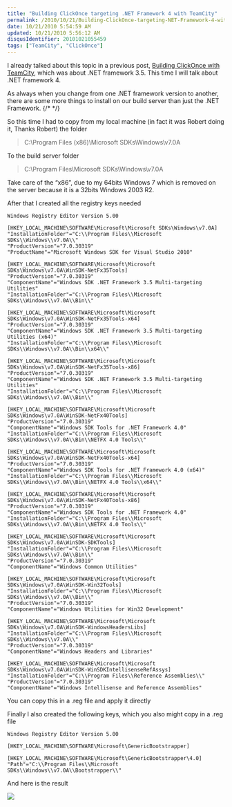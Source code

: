 ```yaml
---
title: "Building ClickOnce targeting .NET Framework 4 with TeamCity"
permalink: /2010/10/21/Building-ClickOnce-targeting-NET-Framework-4-with-TeamCity/
date: 10/21/2010 5:54:59 AM
updated: 10/21/2010 5:56:12 AM
disqusIdentifier: 20101021055459
tags: ["TeamCity", "ClickOnce"]
---
```

I already talked about this topic in a previous post, [Building ClickOnce with TeamCity](http://www.laurentkempe.com/post/Building-ClickOnce-with-TeamCity.aspx), which was about .NET framework 3.5. This time I will talk about .NET framework 4.

As always when you change from one .NET framework version to another, there are some more things to install on our build server than just the .NET Framework.
{/* <!-- more --> */}

So this time I had to copy from my local machine (in fact it was Robert doing it, Thanks Robert) the folder

> C:\Program Files (x86)\Microsoft SDKs\Windows\v7.0A

To the build server folder

> C:\Program Files\Microsoft SDKs\Windows\v7.0A

Take care of the “x86”, due to my 64bits Windows 7 which is removed on the server because it is a 32bits Windows 2003 R2.

After that I created all the registry keys needed

```
Windows Registry Editor Version 5.00
 
[HKEY_LOCAL_MACHINE\SOFTWARE\Microsoft\Microsoft SDKs\Windows\v7.0A]
"InstallationFolder"="C:\\Program Files\\Microsoft SDKs\\Windows\\v7.0A\\"
"ProductVersion"="7.0.30319"
"ProductName"="Microsoft Windows SDK for Visual Studio 2010"
 
[HKEY_LOCAL_MACHINE\SOFTWARE\Microsoft\Microsoft SDKs\Windows\v7.0A\WinSDK-NetFx35Tools]
"ProductVersion"="7.0.30319"
"ComponentName"="Windows SDK .NET Framework 3.5 Multi-targeting Utilities"
"InstallationFolder"="C:\\Program Files\\Microsoft SDKs\\Windows\\v7.0A\\Bin\\"
 
[HKEY_LOCAL_MACHINE\SOFTWARE\Microsoft\Microsoft SDKs\Windows\v7.0A\WinSDK-NetFx35Tools-x64]
"ProductVersion"="7.0.30319"
"ComponentName"="Windows SDK .NET Framework 3.5 Multi-targeting Utilities (x64)"
"InstallationFolder"="C:\\Program Files\\Microsoft SDKs\\Windows\\v7.0A\\Bin\\x64\\"

[HKEY_LOCAL_MACHINE\SOFTWARE\Microsoft\Microsoft SDKs\Windows\v7.0A\WinSDK-NetFx35Tools-x86]
"ProductVersion"="7.0.30319"
"ComponentName"="Windows SDK .NET Framework 3.5 Multi-targeting Utilities"
"InstallationFolder"="C:\\Program Files\\Microsoft SDKs\\Windows\\v7.0A\\Bin\\"

[HKEY_LOCAL_MACHINE\SOFTWARE\Microsoft\Microsoft SDKs\Windows\v7.0A\WinSDK-NetFx40Tools]
"ProductVersion"="7.0.30319"
"ComponentName"="Windows SDK Tools for .NET Framework 4.0"
"InstallationFolder"="C:\\Program Files\\Microsoft SDKs\\Windows\\v7.0A\\Bin\\NETFX 4.0 Tools\\"

[HKEY_LOCAL_MACHINE\SOFTWARE\Microsoft\Microsoft SDKs\Windows\v7.0A\WinSDK-NetFx40Tools-x64]
"ProductVersion"="7.0.30319"
"ComponentName"="Windows SDK Tools for .NET Framework 4.0 (x64)"
"InstallationFolder"="C:\\Program Files\\Microsoft SDKs\\Windows\\v7.0A\\Bin\\NETFX 4.0 Tools\\x64\\"

[HKEY_LOCAL_MACHINE\SOFTWARE\Microsoft\Microsoft SDKs\Windows\v7.0A\WinSDK-NetFx40Tools-x86]
"ProductVersion"="7.0.30319"
"ComponentName"="Windows SDK Tools for .NET Framework 4.0"
"InstallationFolder"="C:\\Program Files\\Microsoft SDKs\\Windows\\v7.0A\\Bin\\NETFX 4.0 Tools\\"
 
[HKEY_LOCAL_MACHINE\SOFTWARE\Microsoft\Microsoft SDKs\Windows\v7.0A\WinSDK-SDKTools]
"InstallationFolder"="C:\\Program Files\\Microsoft SDKs\\Windows\\v7.0A\\Bin\\"
"ProductVersion"="7.0.30319"
"ComponentName"="Windows Common Utilities"
 
[HKEY_LOCAL_MACHINE\SOFTWARE\Microsoft\Microsoft SDKs\Windows\v7.0A\WinSDK-Win32Tools]
"InstallationFolder"="C:\\Program Files\\Microsoft SDKs\\Windows\\v7.0A\\Bin\\"
"ProductVersion"="7.0.30319"
"ComponentName"="Windows Utilities for Win32 Development"
 
[HKEY_LOCAL_MACHINE\SOFTWARE\Microsoft\Microsoft SDKs\Windows\v7.0A\WinSDK-WindowsHeadersLibs]
"InstallationFolder"="C:\\Program Files\\Microsoft SDKs\\Windows\\v7.0A\\"
"ProductVersion"="7.0.30319"
"ComponentName"="Windows Headers and Libraries"

[HKEY_LOCAL_MACHINE\SOFTWARE\Microsoft\Microsoft SDKs\Windows\v7.0A\WinSDK-WinSDKIntellisenseRefAssys]
"InstallationFolder"="C:\\Program Files\\Reference Assemblies\\"
"ProductVersion"="7.0.30319"
"ComponentName"="Windows Intellisense and Reference Assemblies"
```

You can copy this in a .reg file and apply it directly

Finally I also created the following keys, which you also might copy in a .reg file

```
Windows Registry Editor Version 5.00

[HKEY_LOCAL_MACHINE\SOFTWARE\Microsoft\GenericBootstrapper]

[HKEY_LOCAL_MACHINE\SOFTWARE\Microsoft\GenericBootstrapper\4.0]
"Path"="C:\\Program Files\\Microsoft SDKs\\Windows\\v7.0A\\Bootstrapper\\"
```

And here is the result

![](http://farm2.static.flickr.com/1320/5100316380_6e7c15ae6f_o.png)
